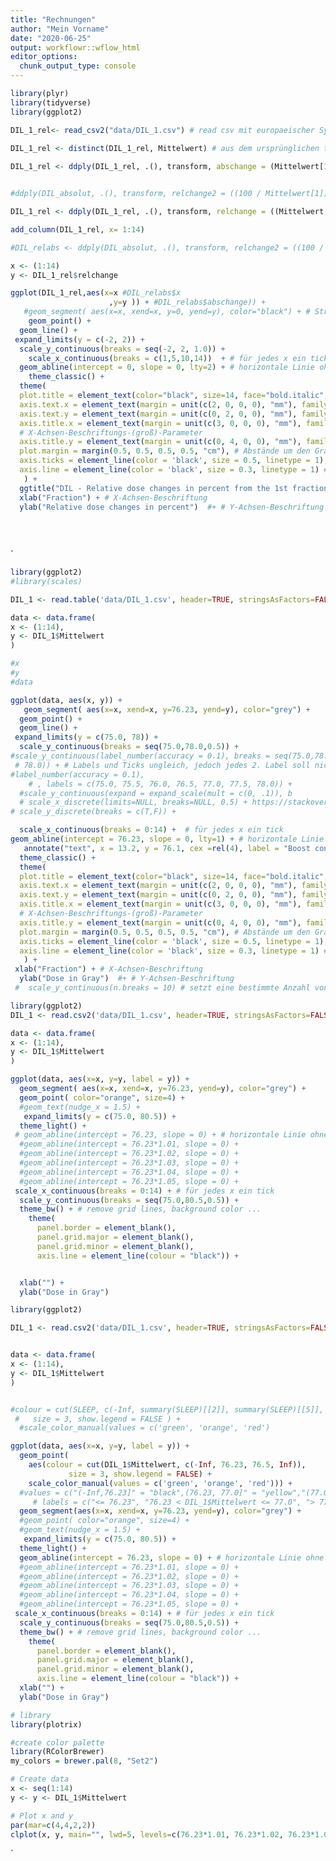 ```yaml
---
title: "Rechnungen"
author: "Mein Vorname"
date: "2020-06-25"
output: workflowr::wflow_html
editor_options:
  chunk_output_type: console
---
```




```r
library(plyr)
library(tidyverse)
library(ggplot2)

DIL_1_rel<- read_csv2("data/DIL_1.csv") # read csv mit europaeischer Syntax. Auf das richtige package achten! 

DIL_1_rel <- distinct(DIL_1_rel, Mittelwert) # aus dem ursprünglichen tibble wird nur die column Mittelwert behalten
  
DIL_1_rel <- ddply(DIL_1_rel, .(), transform, abschange = (Mittelwert[1] - Mittelwert)) # absolute Differenzen zum Ausgangswert in der 1. Reihe 


#ddply(DIL_absolut, .(), transform, relchange2 = ((100 / Mittelwert[1]) * Mittelwert) - 100) # alternative Berechnung fuer relative Differenzen zum Ausgangswert in der 1. Reihe 

DIL_1_rel <- ddply(DIL_1_rel, .(), transform, relchange = ((Mittelwert - Mittelwert[1]) / Mittelwert[1]) * 100) # relative Differenzen zum Ausgangswert in der 1. Reihe 

add_column(DIL_1_rel, x= 1:14)

#DIL_relabs <- ddply(DIL_absolut, .(), transform, relchange2 = ((100 / Mittelwert[1]) * Mittelwert) - 100) # relative Differenzen zum Ausgangswert in der 1. Reihe 

x <- (1:14)
y <- DIL_1_rel$relchange

ggplot(DIL_1_rel,aes(x=x #DIL_relabs$x
                      ,y=y )) + #DIL_relabs$abschange)) +
   #geom_segment( aes(x=x, xend=x, y=0, yend=y), color="black") + # Striche von der Hoehe y bis zu den Punkten
    geom_point() +
  geom_line() +
 expand_limits(y = c(-2, 2)) +
  scale_y_continuous(breaks = seq(-2, 2, 1.0)) +
    scale_x_continuous(breaks = c(1,5,10,14))  + # für jedes x ein tick
  geom_abline(intercept = 0, slope = 0, lty=2) + # horizontale Linie ohne Steigung, da slope = 0 
    theme_classic() +
  theme(
  plot.title = element_text(color="black", size=14, face="bold.italic", family ="serif"), # Titel des Graphen
  axis.text.x = element_text(margin = unit(c(2, 0, 0, 0), "mm"), family = "serif", size=rel(2)), # X-Achsen-Bezeichnungs-Parameter
  axis.text.y = element_text(margin = unit(c(0, 2, 0, 0), "mm"), family = "serif", size=rel(2)), # Y-Achsen-Bezeichnungs-Parameter
  axis.title.x = element_text(margin = unit(c(3, 0, 0, 0), "mm"), family = "serif", size=rel(2)), 
  # X-Achsen-Beschriftungs-(groß)-Parameter
  axis.title.y = element_text(margin = unit(c(0, 4, 0, 0), "mm"), family = "serif", size=rel(2)), # Y-Achsen-Beschriftungs-(groß)-Parameter
  plot.margin = margin(0.5, 0.5, 0.5, 0.5, "cm"), # Abstände um den Graphen in top-right-bottom-left Orientierung
  axis.ticks = element_line(color = 'black', size = 0.5, linetype = 1), axis.ticks.length = unit(0.2, "cm"), # Teilstriche
  axis.line = element_line(color = 'black', size = 0.3, linetype = 1) # Achsenlinie
   ) +
  ggtitle("DIL - Relative dose changes in percent from the 1st fraction with DIL") +
  xlab("Fraction") + # X-Achsen-Beschriftung
  ylab("Relative dose changes in percent")  #+ # Y-Achsen-Beschriftung
  
  
  
```
`







```r
library(ggplot2)
#library(scales)

DIL_1 <- read.table('data/DIL_1.csv', header=TRUE, stringsAsFactors=FALSE, sep=";", dec=",", row.names="Dosisname")

data <- data.frame(
x <- (1:14),
y <- DIL_1$Mittelwert
)

#x
#y
#data

ggplot(data, aes(x, y)) + 
   geom_segment( aes(x=x, xend=x, y=76.23, yend=y), color="grey") +
  geom_point() +
  geom_line() +
 expand_limits(y = c(75.0, 78)) +
  scale_y_continuous(breaks = seq(75.0,78.0,0.5)) +
#scale_y_continuous(label_number(accuracy = 0.1), breaks = seq(75.0,78.0,0.25), labels = c(75.0, "", 75.5, "", 76.0, "", 76.5, "", 77.0, "" ,77.5, "" ,
 # 78.0)) + # Labels und Ticks ungleich, jedoch jedes 2. Label soll nicht angezeigt werden
#label_number(accuracy = 0.1),
    # , labels = c(75.0, 75.5, 76.0, 76.5, 77.0, 77.5, 78.0)) +
  #scale_y_continuous(expand = expand_scale(mult = c(0, .1)), b
  # scale_x_discrete(limits=NULL, breaks=NULL, 0.5) + https://stackoverflow.com/questions/55033695/x-axis-labels-illegible-display-every-other-label-on-x-axis-ggplot2
# scale_y_discrete(breaks = c(T,F)) +

  scale_x_continuous(breaks = 0:14) +  # für jedes x ein tick
geom_abline(intercept = 76.23, slope = 0, lty=1) + # horizontale Linie ohne Steigung, da slope = 0 
   annotate("text", x = 13.2, y = 76.1, cex =rel(4), label = "Boost constraint") +
  theme_classic() +
  theme(
  plot.title = element_text(color="black", size=14, face="bold.italic", family ="serif"), # Titel des Graphen
  axis.text.x = element_text(margin = unit(c(2, 0, 0, 0), "mm"), family = "serif", size=rel(2)), # X-Achsen-Bezeichnungs-Parameter
  axis.text.y = element_text(margin = unit(c(0, 2, 0, 0), "mm"), family = "serif", size=rel(2)), # Y-Achsen-Bezeichnungs-Parameter
  axis.title.x = element_text(margin = unit(c(3, 0, 0, 0), "mm"), family = "serif", size=rel(2)), 
  # X-Achsen-Beschriftungs-(groß)-Parameter
  axis.title.y = element_text(margin = unit(c(0, 4, 0, 0), "mm"), family = "serif", size=rel(2)), # Y-Achsen-Beschriftungs-(groß)-Parameter
  plot.margin = margin(0.5, 0.5, 0.5, 0.5, "cm"), # Abstände um den Graphen in top-right-bottom-left Orientierung
  axis.ticks = element_line(color = 'black', size = 0.5, linetype = 1), axis.ticks.length = unit(0.2, "cm"), # Teilstriche
  axis.line = element_line(color = 'black', size = 0.3, linetype = 1) # Achsenlinie
   ) +
 xlab("Fraction") + # X-Achsen-Beschriftung
  ylab("Dose in Gray")  #+ # Y-Achsen-Beschriftung
 #  scale_y_continuous(n.breaks = 10) # setzt eine bestimmte Anzahl von Achsenteilstrichen


```





``` r
library(ggplot2)
DIL_1 <- read.csv2('data/DIL_1.csv', header=TRUE, stringsAsFactors=FALSE, sep=";", dec=",", row.names="Dosisname")

data <- data.frame(
x <- (1:14),
y <- DIL_1$Mittelwert
)

ggplot(data, aes(x=x, y=y, label = y)) +
  geom_segment( aes(x=x, xend=x, y=76.23, yend=y), color="grey") +
  geom_point( color="orange", size=4) +
  #geom_text(nudge_x = 1.5) +
   expand_limits(y = c(75.0, 80.5)) +
  theme_light() +
 # geom_abline(intercept = 76.23, slope = 0) + # horizontale Linie ohne Steigung, da slope = 0
  #geom_abline(intercept = 76.23*1.01, slope = 0) +  
  #geom_abline(intercept = 76.23*1.02, slope = 0) +
  #geom_abline(intercept = 76.23*1.03, slope = 0) +
  #geom_abline(intercept = 76.23*1.04, slope = 0) +
  #geom_abline(intercept = 76.23*1.05, slope = 0) +
 scale_x_continuous(breaks = 0:14) + # für jedes x ein tick
  scale_y_continuous(breaks = seq(75.0,80.5,0.5)) + 
  theme_bw() + # remove grid lines, background color ...
    theme(
      panel.border = element_blank(), 
      panel.grid.major = element_blank(),
      panel.grid.minor = element_blank(), 
      axis.line = element_line(colour = "black")) +


  xlab("") +
  ylab("Dose in Gray")
```



``` r
library(ggplot2)

DIL_1 <- read.csv2('data/DIL_1.csv', header=TRUE, stringsAsFactors=FALSE, sep=";", dec=",", row.names="Dosisname")


data <- data.frame(
x <- (1:14),
y <- DIL_1$Mittelwert
)


#colour = cut(SLEEP, c(-Inf, summary(SLEEP)[[2]], summary(SLEEP)[[5]], Inf))),
 #   size = 3, show.legend = FALSE ) +
  #scale_color_manual(values = c('green', 'orange', 'red')

ggplot(data, aes(x=x, y=y, label = y)) +
  geom_point(
    aes(colour = cut(DIL_1$Mittelwert, c(-Inf, 76.23, 76.5, Inf)),
             size = 3, show.legend = FALSE) + 
    scale_color_manual(values = c('green', 'orange', 'red'))) +
  #values = c("(-Inf,76.23]" = "black",(76.23, 77.0]" = "yellow","(77.0, Inf]" = "red")), +
     # labels = c("<= 76.23", "76.23 < DIL_1$Mittelwert <= 77.0", "> 77.0")) +
  geom_segment(aes(x=x, xend=x, y=76.23, yend=y), color="grey") +
  #geom_point( color="orange", size=4) +
  #geom_text(nudge_x = 1.5) +
   expand_limits(y = c(75.0, 80.5)) +
  theme_light() +
  geom_abline(intercept = 76.23, slope = 0) + # horizontale Linie ohne Steigung, da slope = 0
  #geom_abline(intercept = 76.23*1.01, slope = 0) +  
  #geom_abline(intercept = 76.23*1.02, slope = 0) +
  #geom_abline(intercept = 76.23*1.03, slope = 0) +
  #geom_abline(intercept = 76.23*1.04, slope = 0) +
  #geom_abline(intercept = 76.23*1.05, slope = 0) +
 scale_x_continuous(breaks = 0:14) + # für jedes x ein tick
  scale_y_continuous(breaks = seq(75.0,80.5,0.5)) + 
  theme_bw() + # remove grid lines, background color ...
    theme(
      panel.border = element_blank(), 
      panel.grid.major = element_blank(),
      panel.grid.minor = element_blank(), 
      axis.line = element_line(colour = "black")) +
  xlab("") +
  ylab("Dose in Gray")

```



```r
# library
library(plotrix)

#create color palette
library(RColorBrewer)
my_colors = brewer.pal(8, "Set2") 

# Create data
x <- seq(1:14)
y <- y <- DIL_1$Mittelwert

# Plot x and y
par(mar=c(4,4,2,2))
clplot(x, y, main="", lwd=5, levels=c(76.23*1.01, 76.23*1.02, 76.23*1.03, 76.23*1.04, 76.23*1.05), col=my_colors, showcuts=T , bty="n")


```




`
